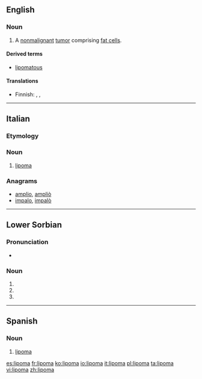 ==English==
{{wikipedia}}

===Noun===
{{en-noun|s|lipomata}}

# {{context|pathology|lang=en}} A [[nonmalignant]] [[tumor]] comprising [[fat cell]]s.

====Derived terms====
* [[lipomatous]]

====Translations====
{{trans-top|benign tumor}}
* Finnish: {{t-|fi|rasvakudoskasvain}}, {{t-|fi|lipoma}}, {{t+|fi|lipooma}}
{{trans-mid}}
{{trans-bottom}}

----

==Italian==

===Etymology===
{{confix|lipo|oma|lang=it}}

{{wikipedia|lang=it}}
===Noun===
{{it-noun|m|lipomi}}

# {{context|oncology|lang=it}} [[#English|lipoma]]

===Anagrams===
* [[amplio#Italian|amplio]], [[ampliò#Italian|ampliò]]
* [[impalo#Italian|impalo]], [[impalò#Italian|impalò]]

----

==Lower Sorbian==

===Pronunciation===
* {{IPA|[ˈlʲipɔma]|lang=dsb}}

===Noun===
{{head|dsb|g=f-d}}

# {{dsb-inflection of|noun|lipa|dat|d}}
# {{dsb-inflection of|noun|lipa|ins|d}}
# {{dsb-inflection of|noun|lipa|loc|d}}

----

==Spanish==
{{wikipedia|lang=es}}

===Noun===
{{es-noun|m}}

# {{context|oncology|lang=es}} [[#English|lipoma]]

[[es:lipoma]]
[[fr:lipoma]]
[[ko:lipoma]]
[[io:lipoma]]
[[it:lipoma]]
[[pl:lipoma]]
[[ta:lipoma]]
[[vi:lipoma]]
[[zh:lipoma]]